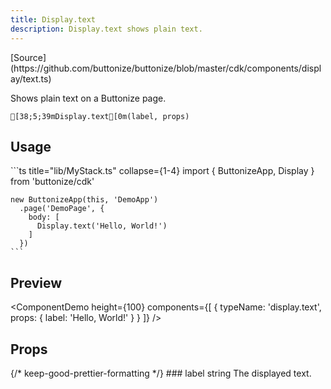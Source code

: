 ```yaml
---
title: Display.text
description: Display.text shows plain text.
---
```




<FrameworkSelect>
	<FrameworkContent>
		<Fragment slot="cdk">
			[Source](https://github.com/buttonize/buttonize/blob/master/cdk/components/display/text.ts)
		</Fragment>
	</FrameworkContent>
</FrameworkSelect>

Shows plain text on a Buttonize page.

```ansi frame="none"
[38;5;39mDisplay.text[0m(label, props)
```

## Usage

<FrameworkContent>
   <Fragment slot="cdk">
    ```ts title="lib/MyStack.ts" collapse={1-4}
    import { ButtonizeApp, Display } from 'buttonize/cdk'

    new ButtonizeApp(this, 'DemoApp')
      .page('DemoPage', {
        body: [
          Display.text('Hello, World!')
        ]
      })
    ```

   </Fragment>
</FrameworkContent>

## Preview

<ComponentDemo
	height={100}
	components={[
		{
			typeName: 'display.text',
			props: {
				label: 'Hello, World!'
			}
		}
	]}
/>

## Props

<FrameworkContent>
	<Fragment slot="cdk">
		<PropDescription>
			<Fragment slot="title">
				{/* keep-good-prettier-formatting */}
				### label
			</Fragment>
			<PropMarker slot="markers" type="required" />
			<Fragment slot="type">string</Fragment>
			<Fragment slot="description">The displayed text.</Fragment>
		</PropDescription>
		<SpacingProps />
		<SizingProps />
	</Fragment>
</FrameworkContent>
